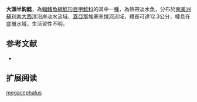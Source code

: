 {{Speciesbox
| name = 大頭半鈎鯰
| image = 
| image_width = 250px
| image_caption = 
| status = NE
| status_system = IUCN3.1
| genus = Hemiancistrus
| species = megacephalus
| authority = [[Günther|Günther]], 1868
| synonyms = *''Chaetostomus megacephalus'',Günther, 1868
}} 
'''大頭半鈎鯰'''，為[[輻鰭魚綱|輻鰭魚綱]][[鯰形目|鯰形目]][[甲鯰科|甲鯰科]]的其中一[[種|種]]，為熱帶淡水魚，分布於[[南美洲|南美洲]][[蘇利南|蘇利南]][[大西洋|大西洋]]沿岸淡水流域、[[蓋亞那|蓋亞那]][[埃塞奎博河|埃塞奎博河]]流域，體長可達12.3公分，棲息在底層水域，生活習性不明。

==参考文献==
*{{FishBase_species|genus=Hemiancistrus|species=megacephalus|year=2014|month=11}}

== 扩展阅读 ==
{{refbegin}}
{{wikispecies-inline|Hemiancistrus megacephalus|大頭半鈎鯰}}
{{refend}}
{{Taxonbar|from=Q6413994}}

[[Category:半鈎鯰屬|megacephalus]]